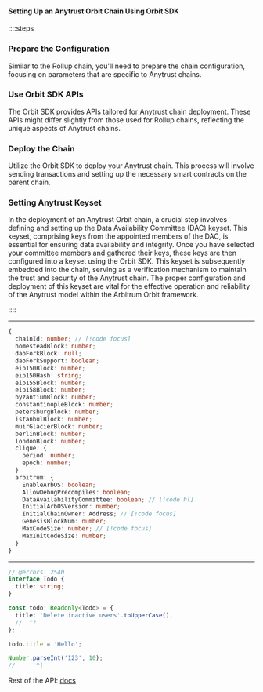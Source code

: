 #### Setting Up an Anytrust Orbit Chain Using Orbit SDK

::::steps

### Prepare the Configuration

Similar to the Rollup chain, you'll need to prepare the chain configuration, focusing on parameters that are specific to Anytrust chains.

### Use Orbit SDK APIs

The Orbit SDK provides APIs tailored for Anytrust chain deployment. These APIs might differ slightly from those used for Rollup chains, reflecting the unique aspects of Anytrust chains.

### Deploy the Chain

Utilize the Orbit SDK to deploy your Anytrust chain. This process will involve sending transactions and setting up the necessary smart contracts on the parent chain.

### Setting Anytrust Keyset

In the deployment of an Anytrust Orbit chain, a crucial step involves defining and setting up the Data Availability Committee (DAC) keyset. This keyset, comprising keys from the appointed members of the DAC, is essential for ensuring data availability and integrity. Once you have selected your committee members and gathered their keys, these keys are then configured into a keyset using the Orbit SDK. This keyset is subsequently embedded into the chain, serving as a verification mechanism to maintain the trust and security of the Anytrust chain. The proper configuration and deployment of this keyset are vital for the effective operation and reliability of the Anytrust model within the Arbitrum Orbit framework.

::::

---

```ts showLineNumbers
{
  chainId: number; // [!code focus]
  homesteadBlock: number;
  daoForkBlock: null;
  daoForkSupport: boolean;
  eip150Block: number;
  eip150Hash: string;
  eip155Block: number;
  eip158Block: number;
  byzantiumBlock: number;
  constantinopleBlock: number;
  petersburgBlock: number;
  istanbulBlock: number;
  muirGlacierBlock: number;
  berlinBlock: number;
  londonBlock: number;
  clique: {
    period: number;
    epoch: number;
  }
  arbitrum: {
    EnableArbOS: boolean;
    AllowDebugPrecompiles: boolean;
    DataAvailabilityCommittee: boolean; // [!code hl]
    InitialArbOSVersion: number;
    InitialChainOwner: Address; // [!code focus]
    GenesisBlockNum: number;
    MaxCodeSize: number; // [!code focus]
    MaxInitCodeSize: number;
  }
}
```

---

```ts twoslash
// @errors: 2540
interface Todo {
  title: string;
}

const todo: Readonly<Todo> = {
  title: 'Delete inactive users'.toUpperCase(),
  //  ^?
};

todo.title = 'Hello';

Number.parseInt('123', 10);
//      ^|
```

Rest of the API:
[docs](https://vocs.dev/docs/markdown)
